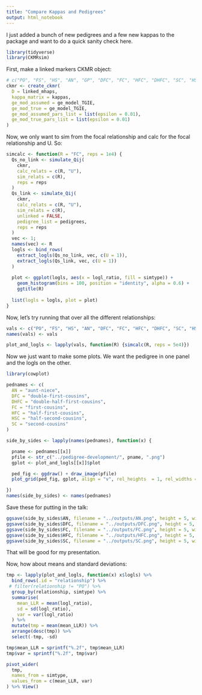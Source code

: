 ```yaml
---
title: "Compare Kappas and Pedigrees"
output: html_notebook
---
```


I just added a bunch of new pedigrees and a few new kappas to the package
and want to do a quick sanity check here.


```r
library(tidyverse)
library(CKMRsim)
```

First, make a linked markers CKMR object:
```r
# c("PO", "FS", "HS", "AN", "GP", "DFC", "FC", "HFC", "DHFC", "SC", "HSC", "U")
ckmr <- create_ckmr(
  D = linked_mhaps,
  kappa_matrix = kappas,
  ge_mod_assumed = ge_model_TGIE,
  ge_mod_true = ge_model_TGIE,
  ge_mod_assumed_pars_list = list(epsilon = 0.01),
  ge_mod_true_pars_list = list(epsilon = 0.01)
)
```


Now, we only want to sim from the focal relationship and calc for the
focal relationship and U. So:
```r
simcalc <- function(R = "FC", reps = 1e4) {
  Qs_no_link <- simulate_Qij(
    ckmr,
    calc_relats = c(R, "U"),
    sim_relats = c(R),
    reps = reps
  )
  Qs_link <- simulate_Qij(
    ckmr,
    calc_relats = c(R, "U"),
    sim_relats = c(R), 
    unlinked = FALSE,
    pedigree_list = pedigrees,
    reps = reps
  )
  vec <- 1;
  names(vec) <- R
  logls <- bind_rows(
    extract_logls(Qs_no_link, vec, c(U = 1)),
    extract_logls(Qs_link, vec, c(U = 1))
  )
  
  plot <- ggplot(logls, aes(x = logl_ratio, fill = simtype)) + 
    geom_histogram(bins = 100, position = "identity", alpha = 0.6) +
    ggtitle(R)
  
  list(logls = logls, plot = plot)
}


```

Now, let's try running that over all the different relationships:
```r
vals <- c("PO", "FS", "HS", "AN", "DFC", "FC", "HFC", "DHFC", "SC", "HSC")
names(vals) <- vals

plot_and_logls <- lapply(vals, function(R) {simcalc(R, reps = 5e4)})
```

Now we just want to make some plots. We want the pedigree in one panel and the logls
on the other.

```r
library(cowplot)

pednames <- c(
  AN = "aunt-niece", 
  DFC = "double-first-cousins", 
  DHFC = "double-half-first-cousins", 
  FC = "first-cousins", 
  HFC = "half-first-cousins", 
  HSC = "half-second-cousins", 
  SC = "second-cousins"
)

side_by_sides <- lapply(names(pednames), function(x) {

  pname <- pednames[[x]]
  pfile <- str_c("../pedigree-development/", pname, ".png")
  gplot <- plot_and_logls[[x]]$plot

  ped_fig <- ggdraw() + draw_image(pfile)
  plot_grid(ped_fig, gplot, align = "v", rel_heights  = 1, rel_widths = c(1, 2), nrow = 1)

})
names(side_by_sides) <- names(pednames)
```

Save these for putting in the talk:
```r
ggsave(side_by_sides$AN, filename = "../outputs/AN.png", height = 5, width = 9)
ggsave(side_by_sides$DFC, filename = "../outputs/DFC.png", height = 5, width = 9)
ggsave(side_by_sides$FC, filename = "../outputs/FC.png", height = 5, width = 9)
ggsave(side_by_sides$HFC, filename = "../outputs/HFC.png", height = 5, width = 9)
ggsave(side_by_sides$SC, filename = "../outputs/SC.png", height = 5, width = 9)
```

That will be good for my presentation.

Now, how about means and standard deviations:
```r
tmp <- lapply(plot_and_logls, function(x) x$logls) %>%
  bind_rows(.id = "relationship") %>%
 # filter(relationship != "PO") %>%
  group_by(relationship, simtype) %>%
  summarise(
    mean_LLR = mean(logl_ratio),
    sd = sd(logl_ratio),
    var = var(logl_ratio)
  ) %>%
  mutate(tmp = mean(mean_LLR)) %>%
  arrange(desc(tmp)) %>%
  select(-tmp, -sd)

tmp$mean_LLR = sprintf("%.2f", tmp$mean_LLR)
tmp$var = sprintf("%.2f", tmp$var) 

pivot_wider(
  tmp, 
  names_from = simtype,
  values_from = c(mean_LLR, var)
) %>% View()
```
